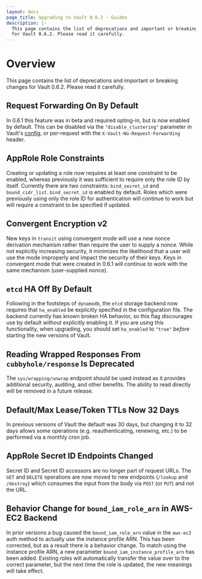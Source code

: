 ```yaml
---
layout: docs
page_title: Upgrading to Vault 0.6.2 - Guides
description: |-
  This page contains the list of deprecations and important or breaking changes
  for Vault 0.6.2. Please read it carefully.
---
```


# Overview

This page contains the list of deprecations and important or breaking changes
for Vault 0.6.2. Please read it carefully.

## Request Forwarding On By Default

In 0.6.1 this feature was in beta and required opting-in, but is now enabled by
default. This can be disabled via the `"disable_clustering"` parameter in
Vault's [config](/vault/docs/configuration), or
per-request with the `X-Vault-No-Request-Forwarding` header.

## AppRole Role Constraints

Creating or updating a role now requires at least one constraint to be enabled,
whereas previously it was sufficient to require only the role ID by itself.
Currently there are two constraints: `bind_secret_id` and `bound_cidr_list`.
`bind_secret_id` is enabled by default. Roles which were previously using only
the role ID for authentication will continue to work but will require a
constraint to be specified if updated.

## Convergent Encryption v2

New keys in `transit` using convergent mode will use a new nonce derivation
mechanism rather than require the user to supply a nonce. While not explicitly
increasing security, it minimizes the likelihood that a user will use the mode
improperly and impact the security of their keys. Keys in convergent mode that
were created in 0.6.1 will continue to work with the same mechanism
(user-supplied nonce).

## `etcd` HA Off By Default

Following in the footsteps of `dynamodb`, the `etcd` storage backend now
requires that `ha_enabled` be explicitly specified in the configuration file.
The backend currently has known broken HA behavior, so this flag discourages
use by default without explicitly enabling it. If you are using this
functionality, when upgrading, you should set `ha_enabled` to `"true"` _before_
starting the new versions of Vault.

## Reading Wrapped Responses From `cubbyhole/response` Is Deprecated

The `sys/wrapping/unwrap` endpoint should be used instead as it provides
additional security, auditing, and other benefits. The ability to read directly
will be removed in a future release.

## Default/Max Lease/Token TTLs Now 32 Days

In previous versions of Vault the default was 30 days, but changing it to 32
days allows some operations (e.g. reauthenticating, renewing, etc.) to be
performed via a monthly cron job.

## AppRole Secret ID Endpoints Changed

Secret ID and Secret ID accessors are no longer part of request URLs. The `GET`
and `DELETE` operations are now moved to new endpoints (`/lookup` and
`/destroy`) which consumes the input from the body via `POST` (or `PUT`) and
not the URL.

## Behavior Change for `bound_iam_role_arn` in AWS-EC2 Backend

In prior versions a bug caused the `bound_iam_role_arn` value in the `aws-ec2`
auth method to actually use the instance profile ARN. This has been
corrected, but as a result there is a behavior change. To match using the
instance profile ARN, a new parameter `bound_iam_instance_profile_arn` has been
added. Existing roles will automatically transfer the value over to the correct
parameter, but the next time the role is updated, the new meanings will take
effect.
